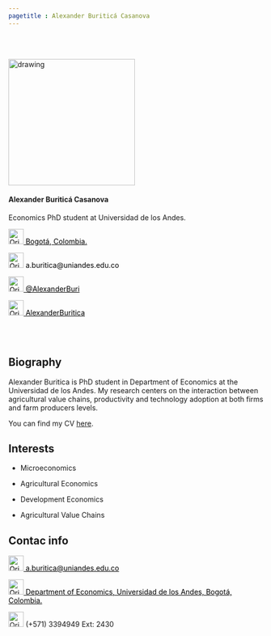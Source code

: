 ```yaml
---
pagetitle : Alexander Buriticá Casanova
---
```


<br>  </br> <!--- Agrega lineas en blanco --->

<!------------- Panel de la izquierda ------------->
<div class="col-sm-4">

<!-- Foto completa -->
<img src="./images/profile3.png" class="center" alt="drawing" width="250" height="250"/>

#### Alexander Buriticá Casanova
Economics PhD student at Universidad de los Andes.

<!-- Location -->
<a href="https://www.google.com/maps/place/Bogotá/@4.6486259,-74.2478944,11z/data=!3m1!4b1!4m5!3m4!1s0x8e3f9bfd2da6cb29:0x239d635520a33914!8m2!3d4.7109886!4d-74.072092" style="color:black;"> <img alt="Qries" src="./images/location.png" width=30" height="30">  Bogotá, Colombia.</a>

<!-- Correo -->
<p style="color:black"><img alt="Qries" src="./images/correo.png" width=30" height="30"> a.buritica@uniandes.edu.co </img></p>


<!-- Twitter -->
 <a href="https://twitter.com/AlexanderBuri" style="color:black;"> <img alt="Qries" src="./images/twitter.jpg" width=30" height="30">  @AlexanderBuri</a> 

<!-- GitHub -->
<a href="https://github.com/AlexanderBuritica" style="color:black;"> <img alt="Qries" src="./images/github.png" width=30" height="30">  AlexanderBuritica</a>

</div>
<!------------- Fin panel de la izquierda ------------->


<!------------- Panel de la derecha ------------->
<div class="col-sm-8">

<br>  </br> <!--- Agrega lineas en blanco --->

## Biography

Alexander Buritica is PhD student in Department of Economics at the Universidad de los Andes. My research centers on the interaction between agricultural value chains, productivity and technology adoption at both firms and farm producers levels.


You can find my CV <a href="https://alexanderburitica.github.io/cv/ABC_CV.pdf">here</a>.


 
## Interests

+ Microeconomics

+ Agricultural Economics

+ Development Economics

+ Agricultural Value Chains



## Contac info

<!-- Correo -->
<span id="person-email" itemprop="email"><a href="a.buritica@uniandes.edu.co" style="color:black;"> <img alt="Qries" src="./images/correo.png" width=30" height="30">  a.buritica@uniandes.edu.co</a></span>

<!-- Location -->
<a href="https://www.google.com/maps/place/Universidad+de+los+Andes/@4.6014634,-74.0683221,17z/data=!3m1!4b1!4m5!3m4!1s0x8e3f99a4a124b335:0x8e9f4683d1db9cb!8m2!3d4.6014581!4d-74.0661334" style="color:black;"> <img alt="Qries" src="./images/location.png" width=30" height="30">  Department of Economics, Universidad de los Andes, Bogotá, Colombia.</a>

<!-- Tel -->
<img alt="Qries" src="./images/tel.png" width=30" height="30"> (+571) 3394949 Ext: 2430 </img>


</div> <!--- FIn del panel de la derecha --->
